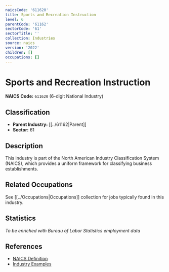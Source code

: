 ```yaml
---
naicsCode: '611620'
title: Sports and Recreation Instruction
level: 6
parentCode: '61162'
sectorCode: '61'
sectorTitle: ''
collection: Industries
source: naics
version: '2022'
children: []
occupations: []
---
```

# Sports and Recreation Instruction

**NAICS Code:** `611620` (6-digit National Industry)

## Classification

- **Parent Industry:** [[../61162|Parent]]
- **Sector:** 61

## Description

This industry is part of the North American Industry Classification System (NAICS), which provides a uniform framework for classifying business establishments.

## Related Occupations

See [[../Occupations|Occupations]] collection for jobs typically found in this industry.

## Statistics

*To be enriched with Bureau of Labor Statistics employment data*

## References

- [NAICS Definition](https://www.census.gov/naics/)
- [Industry Examples](https://www.census.gov/naics/2022NAICS/)
